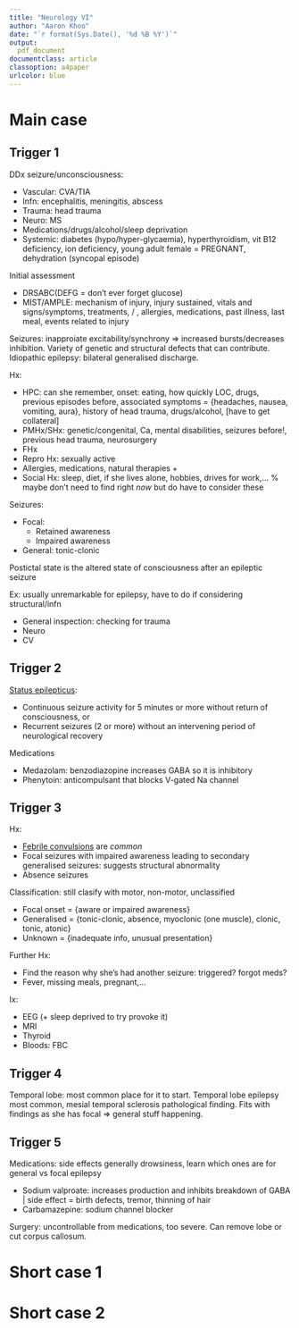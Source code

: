 ```yaml
---
title: "Neurology VI"
author: "Aaron Khoo"
date: "`r format(Sys.Date(), '%d %B %Y')`"
output:
  pdf_document
documentclass: article
classoption: a4paper
urlcolor: blue
---
```


# Main case

## Trigger 1

DDx seizure/unconsciousness:

-  Vascular: CVA/TIA
-  Infn: encephalitis, meningitis, abscess
-  Trauma: head trauma
-  Neuro: MS
-  Medications/drugs/alcohol/sleep deprivation
-  Systemic: diabetes (hypo/hyper-glycaemia), hyperthyroidism, vit B12 deficiency, ion deficiency, young adult female = PREGNANT, dehydration (syncopal episode)

Initial assessment

-  DRSABC(DEFG = don't ever forget glucose)
-  MIST/AMPLE: mechanism of injury, injury sustained, vitals and signs/symptoms, treatments, / , allergies, medications, past illness, last meal, events related to injury

Seizures: inapproiate excitability/synchrony => increased bursts/decreases inhibition. Variety of genetic and structural defects that can contribute. Idiopathic epilepsy: bilateral generalised discharge.

Hx:

-  HPC: can she remember, onset: eating, how quickly LOC, drugs, previous episodes before, associated symptoms = {headaches, nausea, vomiting, aura}, history of head trauma, drugs/alcohol, [have to get collateral]
-  PMHx/SHx: genetic/congenital, Ca, mental disabilities, seizures before!, previous head trauma, neurosurgery
-  FHx
-  Repro Hx: sexually active
-  Allergies, medications, natural therapies + 
-  Social Hx: sleep, diet, if she lives alone, hobbies, drives for work,... % maybe don't need to find right *now* but do have to consider these

Seizures:

-  Focal: 
    -  Retained awareness
    -  Impaired awareness
-  General: tonic-clonic

Postictal state is the altered state of consciousness after an epileptic seizure

Ex: usually unremarkable for epilepsy, have to do if considering structural/infn

-  General inspection: checking for trauma
-  Neuro
-  CV

## Trigger 2

[Status epilepticus](https://lifeinthefastlane.com/ccc/status-epilepticus/): 

-  Continuous seizure activity for 5 minutes or more without return of consciousness, or
-  Recurrent seizures (2 or more) without an intervening period of neurological recovery

Medications

-  Medazolam: benzodiazopine increases GABA so it is inhibitory
-  Phenytoin: anticompulsant that blocks V-gated Na channel

## Trigger 3

Hx:

-  [Febrile convulsions](http://www.rch.org.au/clinicalguide/guideline_index/Febrile_Convulsion/) are *common*
-  Focal seizures with impaired awareness leading to secondary generalised seizures: suggests structural abnormality
-  Absence seizures

Classification: still clasify with motor, non-motor, unclassified

-  Focal onset = {aware or impaired awareness}
-  Generalised = {tonic-clonic, absence, myoclonic (one muscle), clonic, tonic, atonic}
-  Unknown = {inadequate info, unusual presentation}

Further Hx:

-  Find the reason why she's had another seizure: triggered? forgot meds?
-  Fever, missing meals, pregnant,...

Ix:

-  EEG (+ sleep deprived to try provoke it)
-  MRI
-  Thyroid
-  Bloods: FBC

## Trigger 4

Temporal lobe: most common place for it to start. Temporal lobe epilepsy most common, mesial temporal sclerosis pathological finding. Fits with findings as she has focal => general stuff happening. 

## Trigger 5

Medications: side effects generally drowsiness, learn which ones are for general vs focal epilepsy

-  Sodium valproate: increases production and inhibits breakdown of GABA | side effect = birth defects, tremor, thinning of hair
-  Carbamazepine: sodium channel blocker

Surgery: uncontrollable from medications, too severe. Can remove lobe or cut corpus callosum.

# Short case 1

# Short case 2
